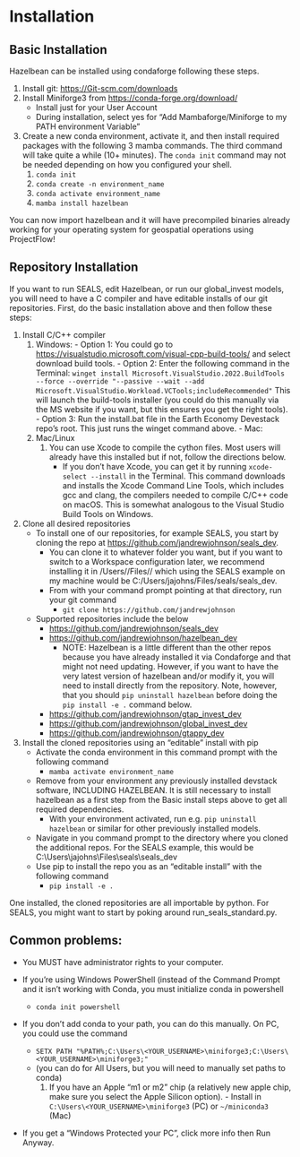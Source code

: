 # Installation

## Basic Installation

Hazelbean can be installed using condaforge following these steps.

1.  Install git: <https://Git-scm.com/downloads>
2.  Install Miniforge3 from <https://conda-forge.org/download/>
    -   Install just for your User Account
    -   During installation, select yes for "Add Mambaforge/Miniforge to my PATH environment Variable"
3.  Create a new conda environment, activate it, and then install required packages with the following 3 mamba commands. The third command will take quite a while (10+ minutes). The `conda init` command may not be needed depending on how you configured your shell.
    1.  `conda init`
    2.  `conda create -n environment_name`
    3.  `conda activate environment_name`
    4.  `mamba install hazelbean`

You can now import hazelbean and it will have precompiled binaries already working for your operating system for geospatial operations using ProjectFlow!

## Repository Installation

If you want to run SEALS, edit Hazelbean, or run our global_invest models, you will need to have a C compiler and have editable installs of our git repositories. First, do the basic installation above and then follow these steps:

1.  Install C/C++ compiler
    1.  Windows: - Option 1: You could go to <https://visualstudio.microsoft.com/visual-cpp-build-tools/> and select download build tools. - Option 2: Enter the following command in the Terminal: `winget install Microsoft.VisualStudio.2022.BuildTools --force --override "--passive --wait --add Microsoft.VisualStudio.Workload.VCTools;includeRecommended"` This will launch the build-tools installer (you could do this manually via the MS website if you want, but this ensures you get the right tools). - Option 3: Run the install.bat file in the Earth Economy Devestack repo's root. This just runs the winget command above. - Mac:
    2.  Mac/Linux
        1.  You can use Xcode to compile the cython files. Most users will already have this installed but if not, follow the directions below.
            -   If you don't have Xcode, you can get it by running `xcode-select --install` in the Terminal. This command downloads and installs the Xcode Command Line Tools, which includes gcc and clang, the compilers needed to compile C/C++ code on macOS. This is somewhat analogous to the Visual Studio Build Tools on Windows.
2.  Clone all desired repositories
    -   To install one of our repositories, for example SEALS, you start by cloning the repo at <https://github.com/jandrewjohnson/seals_dev>.
        -   You can clone it to whatever folder you want, but if you want to switch to a Workspace configuration later, we recommend installing it in /Users/<YOUR_USERNAME>/Files/<toolname>/<repo_name> which using the SEALS example on my machine would be C:/Users/jajohns/Files/seals/seals_dev.
        -   From with your command prompt pointing at that directory, run your git command
            -   `git clone https://github.com/jandrewjohnson`
    -   Supported repositories include the below
        -   <https://github.com/jandrewjohnson/seals_dev>
        -   <https://github.com/jandrewjohnson/hazelbean_dev>
            -   NOTE: Hazelbean is a little different than the other repos because you have already installed it via Condaforge and that might not need updating. However, if you want to have the very latest version of hazelbean and/or modify it, you will need to install directly from the repository. Note, however, that you should `pip uninstall hazelbean` before doing the `pip install -e .` command below.
        -   <https://github.com/jandrewjohnson/gtap_invest_dev>
        -   <https://github.com/jandrewjohnson/global_invest_dev>
        -   <https://github.com/jandrewjohnson/gtappy_dev>
3.  Install the cloned repositories using an "editable" install with pip
    -   Activate the conda environment in this command prompt with the following command
        -   `mamba activate environment_name`
    -   Remove from your environment any previously installed devstack software, INCLUDING HAZELBEAN. It is still necessary to install hazelbean as a first step from the Basic install steps above to get all required dependencies.
        -   With your environment activated, run e.g. `pip uninstall hazelbean` or similar for other previously installed models.
    -   Navigate in you command prompt to the directory where you cloned the additional repos. For the SEALS example, this would be C:\\Users\\jajohns\\Files\\seals\\seals_dev
    -   Use pip to install the repo you as an "editable install" with the following command
        -   `pip install -e .`

One installed, the cloned repositories are all importable by python. For SEALS, you might want to start by poking around run_seals_standard.py.

## **Common problems:**

-   You MUST have administrator rights to your computer.

-   If you're using Windows PowerShell (instead of the Command Prompt and it isn't working with Conda, you must initialize conda in powershell

    -   `conda init powershell`

-   If you don't add conda to your path, you can do this manually. On PC, you could use the command

    -   `SETX PATH "%PATH%;C:\Users\<YOUR_USERNAME>\miniforge3;C:\Users\<YOUR_USERNAME>\miniforge3;"`
    -   (you can do for All Users, but you will need to manually set paths to conda)
        1.  If you have an Apple “m1 or m2” chip (a relatively new apple chip, make sure you select the Apple Silicon option). - Install in `C:\Users\<YOUR_USERNAME>\miniforge3` (PC) or `~/miniconda3` (Mac)

-   If you get a “Windows Protected your PC”, click more info then Run Anyway.

##